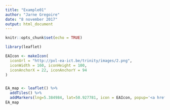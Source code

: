 ```yaml
---
title: "Example01"
author: "Jarne Gregoire"
date: "8 november 2017"
output: html_document
---
```


```r
knitr::opts_chunk$set(echo = TRUE)
```
```r
library(leaflet)

EAIcon <- makeIcon(
  iconUrl = "http://pxl-ea-ict.be/trinity/images/2.png",
  iconWidth = 160, iconHeight = 100,
  iconAnchorX = 22, iconAnchorY = 94
)


EA_map <- leaflet() %>% 
  addTiles() %>%
  addMarkers(lng=5.384984, lat=50.927781, icon = EAIcon, popup='<a href="https://www.facebook.com/pbaeaict/">PBA EA-ICT!</a>')
EA_map
```


